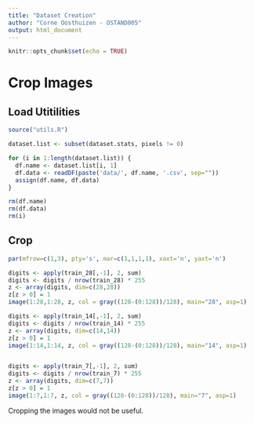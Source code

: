 ```yaml
---
title: "Dataset Creation"
author: "Corne Oosthuizen - OSTAND005"
output: html_document
---
```


```r
knitr::opts_chunk$set(echo = TRUE)
```

# Crop Images

## Load Utitilities

```r
source("utils.R")

dataset.list <- subset(dataset.stats, pixels != 0)

for (i in 1:length(dataset.list)) {
  df.name <- dataset.list[i, 1]
  df.data <- readDF(paste('data/', df.name, '.csv', sep=""))
  assign(df.name, df.data) 
}

rm(df.name)
rm(df.data)
rm(i)
```

## Crop

```r

par(mfrow=c(1,3), pty='s', mar=c(1,1,1,1), xaxt='n', yaxt='n')

digits <- apply(train_28[,-1], 2, sum)
digits <- digits / nrow(train_28) * 255
z <- array(digits, dim=c(28,28))
z[z > 0] = 1
image(1:28,1:28, z, col = gray((128-(0:128))/128), main="28", asp=1)

digits <- apply(train_14[,-1], 2, sum)
digits <- digits / nrow(train_14) * 255
z <- array(digits, dim=c(14,14))
z[z > 0] = 1
image(1:14,1:14, z, col = gray((128-(0:128))/128), main="14", asp=1)


digits <- apply(train_7[,-1], 2, sum)
digits <- digits / nrow(train_7) * 255
z <- array(digits, dim=c(7,7))
z[z > 0] = 1
image(1:7,1:7, z, col = gray((128-(0:128))/128), main="7", asp=1)


```

Cropping the images would not be useful.
